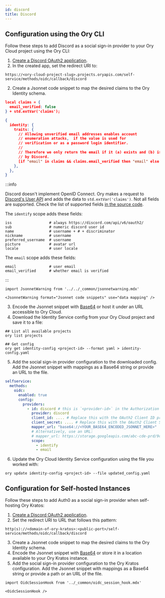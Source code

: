 ```yaml
---
id: discord
title: Discord
---
```


## Configuration using the Ory CLI 

Follow these steps to add Discord as a social sign-in provider to your Ory Cloud project
using the Ory CLI:

1. [Create a Discord OAuth2 application](https://discord.com/developers/docs/topics/oauth2).
2. In the created app, set the redirect URI to:
  
  ```shell
  https://<ory-cloud-project-slug>.projects.oryapis.com/self-service/methods/oidc/callback/discord
  ```

2. Create a Jsonnet code snippet to map the desired claims to the Ory Identity schema.

  ```json
  local claims = {
    email_verified: false
  } + std.extVar('claims');

  {
    identity: {
      traits: {
        // Allowing unverified email addresses enables account
        // enumeration attacks,  if the value is used for
        // verification or as a password login identifier.
        //
        // Therefore we only return the email if it (a) exists and (b) is marked verified
        // by Discord.
        [if "email" in claims && claims.email_verified then "email" else null]: claims.email,
      },
    },
  }
  ```

  :::info

  Discord doesn't implement OpenID Connect. Ory makes a request
  to
  [Discord's User API](https://discord.com/developers/docs/resources/user#get-current-user)
  and adds the data to `std.extVar('claims')`. Not all fields are
  supported. Check the list of supported fields
  [in the source code](https://github.com/ory/kratos/blob/v0.5.1-alpha.1/selfservice/strategy/oidc/provider_discord.go#L81-L91).

  The `identify` scope adds these fields:

  ```text
  iss                 # always https://discord.com/api/v6/oauth2/
  sub                 # numeric discord user id
  name                # username + # + discriminator
  nickname            # username
  preferred_username  # username
  picture             # avatar url
  locale              # user locale
  ```

  The `email` scope adds these fields:

  ```text
  email               # user email
  email_verified      # whether email is verified
  ```

  :::

```mdx-code-block
import JsonnetWarning from '../../_common/jsonnetwarning.mdx'

<JsonnetWarning format="Jsonnet code snippets" use="data mapping" />
```


3. Encode the Jsonnet snippet with [Base64](https://www.base64encode.org/) or host it under an URL accessible 
to Ory Cloud.
4. Download the Identity Service config from your Ory Cloud project and save it to a file: 

  ```shell
  ## List all available projects
  ory list projects

  ## Get config
  ory get identity-config <project-id> --format yaml > identity-config.yaml
  ```

5. Add the social sign-in provider configuration to the downloaded config. Add the Jsonnet snippet
with mappings as a Base64 string or provide an URL to the file. 

  ```yaml
  selfservice:
    methods:
      oidc:
        enabled: true
        config:
          providers:
            - id: discord # this is `<provider-id>` in the Authorization callback URL. DO NOT CHANGE IT ONCE SET!
              provider: discord
              client_id: .... # Replace this with the OAuth2 Client ID provided by Discord
              client_secret: .... # Replace this with the OAuth2 Client Secret provided by Discord
              mapper_url: "base64://<YOUR_BASE64_ENCODED_JSONNET_HERE>"
              # Alternatively, use an URL:
              # mapper_url: https://storage.googleapis.com/abc-cde-prd/9cac9717f007808bf17f22ce7f4295c739604b183f05ac4afb4
              scope:
                - identify
                - email
  ```

6. Update the Ory Cloud Identity Service configuration using the file you worked with: 

  ```shell
  ory update identity-config <project-id> --file updated_config.yaml
  ```

## Configuration for Self-hosted Instances

Follow these steps to add Auth0 as a social sign-in provider when self-hosting
Ory Kratos:

1. [Create a Discord OAuth2 application](https://discord.com/developers/docs/topics/oauth2).
2. Set the redirect URI to URL that follows this pattern:

  ```shell
  http(s)://<domain-of-ory-kratos>:<public-port>/self-service/methods/oidc/callback/discord
  ```

3. Create a Jsonnet code snippet to map the desired claims to the Ory Identity schema.
4. Encode the Jsonnet snippet with [Base64](https://www.base64encode.org/) or store it in a location available to
your Ory Kratos instance. 
5. Add the social sign-in provider configuration to the Ory Kratos configuration. Add the Jsonnet snippet
with mappings as a Base64 string or provide a path or an URL of the file.

```mdx-code-block
import OidcSessionHook from '../_common/oidc_session_hook.mdx'

<OidcSessionHook />
```